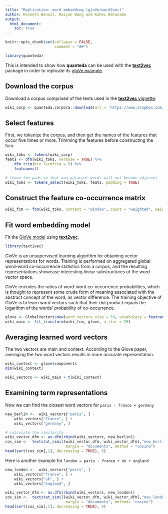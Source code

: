 ```yaml
---
title: "Replication: word embedding (gloVe/word2vec)"
author: Kenneth Benoit, Haiyan Wang and Kohei Watanabe
output: 
  html_document:
    toc: true
---
```


```r
knitr::opts_chunk$set(collapse = FALSE, 
                      comment = "##")
```

    
```r
library(quanteda)
```

This is intended to show how **quanteda** can be used with the [**text2vec**](http://text2vec.org) package in order to replicate its [gloVe example](http://text2vec.org/glove.html).

## Download the corpus

Download a corpus comprised of the texts used in the [**text2vec** vignette](http://text2vec.org/glove.html):
```r
wiki_corp <- quanteda.corpora::download(url = 'https://www.dropbox.com/s/9mubqwpgls3qi9t/data_corpus_wiki.rds?dl=1')
```

## Select features

First, we tokenize the corpus, and then get the names of the features that occur five times or more.
Trimming the features before constructing the fcm:
```r
wiki_toks <- tokens(wiki_corp)
feats <- dfm(wiki_toks, verbose = TRUE) %>% 
    dfm_trim(min_termfreq = 5) %>%
    featnames()

# leave the pads so that non-adjacent words will not become adjacent
wiki_toks <- tokens_select(wiki_toks, feats, padding = TRUE)
```

## Construct the feature co-occurrence matrix

```r
wiki_fcm <- fcm(wiki_toks, context = "window", count = "weighted", weights = 1 / (1:5), tri = TRUE)
```

## Fit word embedding model

Fit the [GloVe model](https://nlp.stanford.edu/pubs/glove.pdf) using [**text2vec**](http://text2vec.org).

```r
library(text2vec)
```

GloVe is an unsupervised learning algorithm for obtaining vector representations for words. Training is performed on aggregated global word-word co-occurrence statistics from a corpus, and the resulting representations showcase interesting linear substructures of the word vector space.

GloVe encodes the ratios of word-word co-occurrence probabilities, which is thought to represent some crude form of meaning associated with the abstract concept of the word, as vector difference. The training objective of GloVe is to learn word vectors such that their dot product equals the logarithm of the words' probability of co-occurrence.  

```r
glove <- GlobalVectors$new(word_vectors_size = 50, vocabulary = featnames(wiki_fcm), x_max = 10)
wiki_main <- fit_transform(wiki_fcm, glove, n_iter = 20)
```

## Averaging learned word vectors

The two vectors are main and context. According to the Glove paper, averaging the two word vectors results in more accurate representation.

```r
wiki_context <- glove$components
dim(wiki_context)

wiki_vectors <- wiki_main + t(wiki_context)
```

## Examining term representations

Now we can find the closest word vectors for `paris - france + germany`

```r
new_berlin <-  wiki_vectors["paris", ] - 
    wiki_vectors["france", ] + 
    wiki_vectors["germany", ]

# calculate the similarity
wiki_vector_dfm <- as.dfm(rbind(wiki_vectors, new_berlin))
cos_sim <-  textstat_simil(wiki_vector_dfm, wiki_vector_dfm[,"new_berlin"], 
                           margin = "documents", method = "cosine")
head(sort(cos_sim[,1], decreasing = TRUE), 5)
```

Here is another example for `london = paris - france + uk + england`

```r
new_london <-  wiki_vectors["paris", ] - 
    wiki_vectors["france", ] + 
    wiki_vectors["uk", ] + 
    wiki_vectors["england", ] 

wiki_vector_dfm <- as.dfm(rbind(wiki_vectors, new_london))
cos_sim <-  textstat_simil(wiki_vector_dfm, wiki_vector_dfm[,"new_london"], 
                           margin = "documents", method= "cosine")
head(sort(cos_sim[,1], decreasing = TRUE), 5)
```
